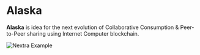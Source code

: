 
# Alaska

**Alaska** is idea for the next evolution of Collaborative Consumption & Peer-to-Peer sharing using Internet Computer blockchain.


<Bleed>![Nextra Example](../public/demo.png)</Bleed>
